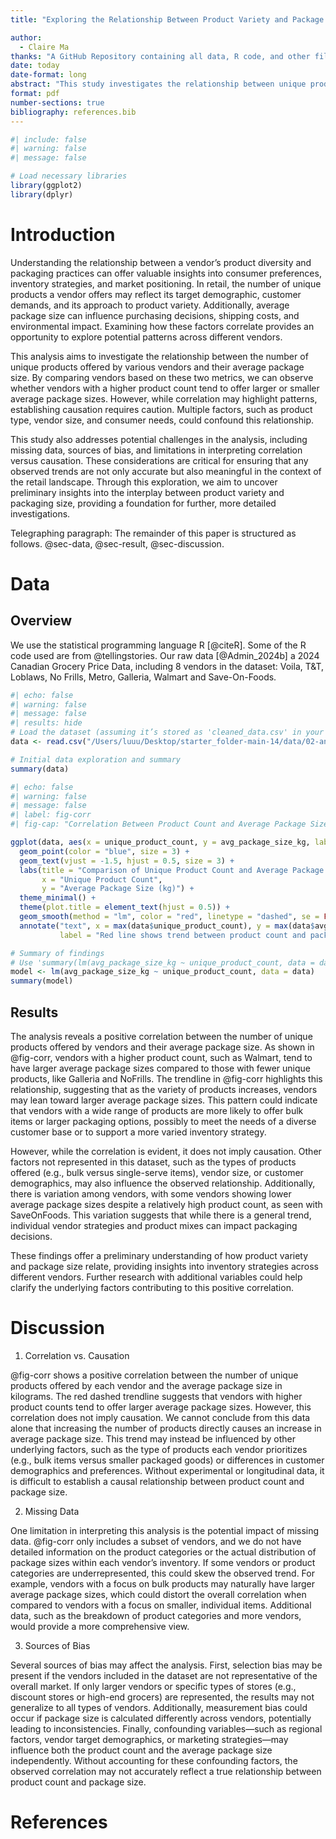 ```yaml
---
title: "Exploring the Relationship Between Product Variety and Package Size Across Vendors: A Correlational Analysis Revealing a Positive Association"

author: 
  - Claire Ma
thanks: "A GitHub Repository containing all data, R code, and other files used in this investigation is located here: <https://github.com/ClaireMa0311/Canadian-Grocery.git>"
date: today
date-format: long
abstract: "This study investigates the relationship between unique product count and average package size across various retail vendors. Using a correlational analysis, we aimed to determine whether vendors with a broader product selection tend to offer larger average package sizes. Our findings reveal a positive correlation between product count and package size, indicating that vendors with higher product diversity, such as Walmart, generally provide larger packages, potentially reflecting a focus on bulk items or a diverse inventory strategy. However, this correlation does not imply causation, as additional factors, including product types and target demographics, may influence this relationship. The analysis also discusses limitations such as missing data and potential sources of bias. This preliminary investigation provides insights into retail packaging and inventory strategies, highlighting the need for further research to better understand the drivers behind these trends."
format: pdf
number-sections: true
bibliography: references.bib
---
```


```r
#| include: false
#| warning: false
#| message: false

# Load necessary libraries
library(ggplot2)
library(dplyr)
```


# Introduction

Understanding the relationship between a vendor's product diversity and packaging practices can offer valuable insights into consumer preferences, inventory strategies, and market positioning. In retail, the number of unique products a vendor offers may reflect its target demographic, customer demands, and its approach to product variety. Additionally, average package size can influence purchasing decisions, shipping costs, and environmental impact. Examining how these factors correlate provides an opportunity to explore potential patterns across different vendors.

This analysis aims to investigate the relationship between the number of unique products offered by various vendors and their average package size. By comparing vendors based on these two metrics, we can observe whether vendors with a higher product count tend to offer larger or smaller average package sizes. However, while correlation may highlight patterns, establishing causation requires caution. Multiple factors, such as product type, vendor size, and consumer needs, could confound this relationship.

This study also addresses potential challenges in the analysis, including missing data, sources of bias, and limitations in interpreting correlation versus causation. These considerations are critical for ensuring that any observed trends are not only accurate but also meaningful in the context of the retail landscape. Through this exploration, we aim to uncover preliminary insights into the interplay between product variety and packaging size, providing a foundation for further, more detailed investigations.

Telegraphing paragraph: The remainder of this paper is structured as follows. @sec-data, @sec-result, @sec-discussion. 






# Data {#sec-data}

## Overview

We use the statistical programming language R [@citeR]. Some of the R code used are from @tellingstories. Our raw data [@Admin_2024b] a 2024 Canadian Grocery Price Data, including 8 vendors in the dataset: Voila, T&T, Loblaws, No Frills, Metro, Galleria, Walmart and Save-On-Foods. 


```r
#| echo: false
#| warning: false
#| message: false
#| results: hide
# Load the dataset (assuming it’s stored as 'cleaned_data.csv' in your working directory)
data <- read.csv("/Users/luuu/Desktop/starter_folder-main-14/data/02-analysis_data/cleaned_data.csv")

# Initial data exploration and summary
summary(data)

```




```r
#| echo: false
#| warning: false
#| message: false
#| label: fig-corr
#| fig-cap: "Correlation Between Product Count and Average Package Size"

ggplot(data, aes(x = unique_product_count, y = avg_package_size_kg, label = vendor)) +
  geom_point(color = "blue", size = 3) +
  geom_text(vjust = -1.5, hjust = 0.5, size = 3) +
  labs(title = "Comparison of Unique Product Count and Average Package Size by Vendor",
       x = "Unique Product Count",
       y = "Average Package Size (kg)") +
  theme_minimal() +
  theme(plot.title = element_text(hjust = 0.5)) +
  geom_smooth(method = "lm", color = "red", linetype = "dashed", se = FALSE) +
  annotate("text", x = max(data$unique_product_count), y = max(data$avg_package_size_kg),
           label = "Red line shows trend between product count and package size", hjust = 1)

# Summary of findings
# Use 'summary(lm(avg_package_size_kg ~ unique_product_count, data = data))' to analyze the trend.
model <- lm(avg_package_size_kg ~ unique_product_count, data = data)
summary(model)
```
## Results{#sec-result}
The analysis reveals a positive correlation between the number of unique products offered by vendors and their average package size. As shown in @fig-corr, vendors with a higher product count, such as Walmart, tend to have larger average package sizes compared to those with fewer unique products, like Galleria and NoFrills. The trendline in @fig-corr highlights this relationship, suggesting that as the variety of products increases, vendors may lean toward larger average package sizes. This pattern could indicate that vendors with a wide range of products are more likely to offer bulk items or larger packaging options, possibly to meet the needs of a diverse customer base or to support a more varied inventory strategy.

However, while the correlation is evident, it does not imply causation. Other factors not represented in this dataset, such as the types of products offered (e.g., bulk versus single-serve items), vendor size, or customer demographics, may also influence the observed relationship. Additionally, there is variation among vendors, with some vendors showing lower average package sizes despite a relatively high product count, as seen with SaveOnFoods. This variation suggests that while there is a general trend, individual vendor strategies and product mixes can impact packaging decisions.

These findings offer a preliminary understanding of how product variety and package size relate, providing insights into inventory strategies across different vendors. Further research with additional variables could help clarify the underlying factors contributing to this positive correlation.

# Discussion{#sec-discussion}
1) Correlation vs. Causation

@fig-corr shows a positive correlation between the number of unique products offered by each vendor and the average package size in kilograms. The red dashed trendline suggests that vendors with higher product counts tend to offer larger average package sizes. However, this correlation does not imply causation. We cannot conclude from this data alone that increasing the number of products directly causes an increase in average package size. This trend may instead be influenced by other underlying factors, such as the type of products each vendor prioritizes (e.g., bulk items versus smaller packaged goods) or differences in customer demographics and preferences. Without experimental or longitudinal data, it is difficult to establish a causal relationship between product count and package size.

2) Missing Data

One limitation in interpreting this analysis is the potential impact of missing data. @fig-corr only includes a subset of vendors, and we do not have detailed information on the product categories or the actual distribution of package sizes within each vendor's inventory. If some vendors or product categories are underrepresented, this could skew the observed trend. For example, vendors with a focus on bulk products may naturally have larger average package sizes, which could distort the overall correlation when compared to vendors with a focus on smaller, individual items. Additional data, such as the breakdown of product categories and more vendors, would provide a more comprehensive view.

3) Sources of Bias

Several sources of bias may affect the analysis. First, selection bias may be present if the vendors included in the dataset are not representative of the overall market. If only larger vendors or specific types of stores (e.g., discount stores or high-end grocers) are represented, the results may not generalize to all types of vendors. Additionally, measurement bias could occur if package size is calculated differently across vendors, potentially leading to inconsistencies. Finally, confounding variables—such as regional factors, vendor target demographics, or marketing strategies—may influence both the product count and the average package size independently. Without accounting for these confounding factors, the observed correlation may not accurately reflect a true relationship between product count and package size.




\newpage


# References


